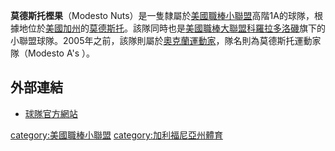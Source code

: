 {{unreferenced|time=2013-12-07T07:50:34+00:00}}
'''莫德斯托樫果'''（Modesto Nuts）是一隻隸屬於[[美國職棒小聯盟|美國職棒小聯盟]]高階1A的球隊，根據地位於[[美國|美國]][[加州|加州]]的[[莫德斯托_(加利福尼亞州)|莫德斯托]]。該隊同時也是[[美國職棒大聯盟|美國職棒大聯盟]][[科羅拉多洛磯|科羅拉多洛磯]]旗下的小聯盟球隊。2005年之前，該隊則屬於[[奧克蘭運動家|奧克蘭運動家]]，隊名則為莫德斯托運動家隊（Modesto A's
）。
==外部連結==
*[http://modesto.nuts.milb.com/index.jsp?sid=t515 球隊官方網站]

{{棒球小作品}}
[[category:美國職棒小聯盟|category:美國職棒小聯盟]]
[[category:加利福尼亞州體育|category:加利福尼亞州體育]]